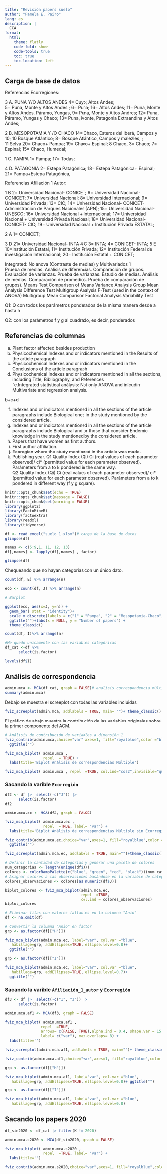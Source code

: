 ---
title: "Revisión papers suelo"
author: "Pamela E. Pairo"
lang: es
description: |
  CCA
format:
  html:
    theme: flatly
    code-fold: show
    code-tools: true
    toc: true
    toc-location: left
---

## Carga de base de datos

Referencias Ecorregiones: 

3  A.  PUNA Y/O ALTOS ANDES
4= Cuyo; Altos Andes;  
5= Puna,  Monte y Altos Andes ; 
6= Puna;  16= Altos Andes; 
11= Puna,  Monte y Altos Andes. Páramo, Yungas, 
9= Puna,  Monte y Altos Andres; 
12=  Puna, Páramo, Yungas y Chaco; 
13= Puna, Monte, Patagonia Extraandina y Altos Andes; 

2  B.   MESOPOTAMIA Y /O CHACO
14= Chaco, Esteros del Iberá, Campos y 10; 10 Bosque Atlántico; 
8= Bosque Atlántico, Campos  y malezles, ;  
11 Selva
20= Chaco+ Pampa; 
19= Chaco+ Espinal; 
8 Chaco, 
3= Chaco; 
7= Espinal; 
15= Chaco, Humedal; 

1  C.  PAMPA
1= Pampa; 17= Todas; 

4  D.   PATAGONIA
2= Estepa Patagónica; 
18= Estepa Patagónica+ Espinal; 
21= Pampa+Estepa Patagónica, 


Referencias Afiliación 1 Autor: 

1      B   2= Universidad Nacional- CONICET; 6= Universidad Nacional- CONICET; 7= Universidad Nacional; 8= Universidad Internacional; 9= Universidad Privada; 13= CIC; 14= Universidad Nacional- CONICET-Administración de Parques Nacionales (APN); 15= Universidad Nacional- UNESCO; 16= Universidad Nacional + Internacional; 17= Universidad Nacional + Universidad Privada Nacional; 18=  Universidad Nacional- CONICET- CIC; 19= Universidad Nacional + Institución Privada ESTATAL; 

2       A   1= CONICET; 

3       D   21= Universidad Nacional- INTA
4       C   3= INTA; 4= CONICET- INTA; 
5       E   10=Institución Estatal, 11=  Institución Privada; 12= Institución Federal de investigación Internacional; 20= Institución Estatal + CONICET; 

Integrated:
No anova (Contraste de medias) y Multivariados 1               
Prueba de medias.
Análisis de diferencias.
Comparación de grupos.
Evaluación de varianzas.
Prueba de varianzas.
Estudio de medias.
Análisis de medias.
Comparación de promedios.
Prueba de comparación de grupos).                                          Means Test
Comparison of Means
Variance Analysis
Group Mean Analysis
Difference Test
Multigroup Analysis
F-Test (used in the context of ANOVA)
Multigroup Mean Comparison
Factorial Analysis
Variability Test

Q1: Q con todos los parámetros ponderados de la misma manera desde a hasta h

Q2: con los parámetros  f y g al cuadrado, es decir, ponderados

## Referencias de columnas

a. Plant factor affected besides production	
b. Physicochemical Indexes and or indicators mentioned in the Results of the article paragraph	
c. Physicochemical Indexes and or indicators mentioned in the Conclusions of the article paragraph	
d. Physicochemical Indexes and or indicators mentioned in all the sections, including Title, Bibliography, and References	
"e.Integrated statistical análysis:  Not only ANOVA and inlcudin Multivariate and regression analysis.

b+c+d

f. Indexes and or indicators mentioned in all the sections of the article paragraphs include Biological ones in the study mentioned by the considered article.	
g. Indexes and or indicators mentioned in all the sections of the article paragraphs include Biological and or those that consider Endemic knowledge in the study mentioned by the considered article.
h. Papers that have women as first authors.
i. First author affiliation.
j. Ecoregion where the study mentioned in the article was made.		
k. Publishing year.
Q1 Quality Index (Qi) Ci (real values of each parameter observed)/ ci* (permitted value for each parameter observed). Parámeters from a to k pondered in the same way.	
Q2 Quality Index (Qi) Ci (real values of each parameter observed)/ ci* (permitted value for each parameter observed). Parámeters from a to k pondered in different way (f y g square).

```{r}
knitr::opts_chunk$set(echo = TRUE)
knitr::opts_chunk$set(message = FALSE)
knitr::opts_chunk$set(warning = FALSE)
library(ggplot2)
library(FactoMineR)
library(factoextra)
library(readxl)
library(tidyverse)
```



```{r}

df <- read_excel("suelo_1.xlsx")# carga de la base de datos
glimpse(df)
```
```{r}
names <- c(5:9,1, 11, 12, 13)
df[,names] <- lapply(df[,names] , factor)
```

```{r}
glimpse(df)
```
Chequeando que no hayan categorias con un único dato.

```{r}
count(df, E) %>% arrange(n)
```

```{r}
eco <- count(df, J) %>% arrange(n)
```

```{r}
# Barplot

ggplot(eco, aes(x=J, y=n)) + 
  geom_bar( stat = "identity")+
  scale_x_discrete(labels = c("1" = "Pampa", "2" = "Mesopotamia-Chaco", "3" = "Puna", "4"= "Patagonia")) +
  ggtitle("")+labs(x = NULL, y = "Number of papers") +
  theme_classic()
```

```{r}
count(df, I)%>% arrange(n)
```

```{r}
#Me quedo unicamente con las variables categóricas
df_cat <-df %>% 
      select(is.factor)
```

```{r}
levels(df$I)
```
## Análisis de correspondencia

```{r}
admin.mca <- MCA(df_cat, graph = FALSE)# analisis correspondencia múltiple
summary(admin.mca)
```
Debajo se muestra el screeplot con todas las variables incluidas

```{r}
fviz_screeplot(admin.mca, addlabels = TRUE, main= "")+ theme_classic()
```

El gráfico de abajo muestra la contribución de las variables originales sobre la primer componente del ACM.

```{r}
# Análisis de contribución de variables a dimensión 1
fviz_contrib(admin.mca,choice="var",axes=1, fill="royalblue",color ="black",ggtheme = theme_classic(), top=10)+
  ggtitle("")
```

```{r}
fviz_mca_biplot( admin.mca ,
                 repel  = TRUE) + 
  labs(title='Biplot Análisis de correspondencias Múltiple')
```
```{r}
fviz_mca_biplot( admin.mca , repel  =TRUE, col.ind="cos2",invisible="quali") + labs(title='Biplot Análisis de correspondencias Múltiple')
```


### Sacando la varible `Ecorregión`

```{r}
df2 <- df |>  select(-c("J")) |>  
      select(is.factor)
df2
```
```{r}
admin.mca.ec <- MCA(df2, graph = FALSE)
```

```{r}

fviz_mca_biplot( admin.mca.ec ,
                 repel  =TRUE, label= "var") + 
  labs(title='Biplot Análisis de correspondencias Múltiple sin Ecorregión')
```

```{r}
fviz_contrib(admin.mca.ec,choice="var",axes=1, fill="royalblue",color ="black", ggtheme = theme_classic(), top=10)+
  ggtitle("")
```

```{r}
fviz_screeplot(admin.mca.ec, addlabels = TRUE, main="")+theme_classic()
```

```{r}
# Definir la cantidad de categorías y generar una paleta de colores
num_categorias <- length(unique(df$J))
colores <- colorRampPalette(c("blue", "green", "red", "black"))(num_categorias)
# Asignar colores a las observaciones basándose en la variable de categoría
colores_observaciones <- colores[as.numeric(df$J)]

biplot_colores <- fviz_mca_biplot(admin.mca.ec, 
                                  repel  =TRUE,
                                  col.ind = colores_observaciones)
biplot_colores

```

```{r}
# Eliminar filas con valores faltantes en la columna "Anio"
df <- na.omit(df)

# Convertir la columna "Anio" en factor
grp <- as.factor(df[["H"]])

fviz_mca_biplot(admin.mca.ec, label="var", col.var ="blue",
   habillage=grp, addEllipses=TRUE, ellipse.level=0.8)+
  ggtitle("")
```

```{r}
grp <- as.factor(df[["I"]])

fviz_mca_biplot(admin.mca.ec, label="var", col.var ="blue",
   habillage=grp, addEllipses=TRUE, ellipse.level=0.7)+
  ggtitle("")
```

### Sacando la varible `Afiliación_1_autor` y `Ecorregión`

```{r}
df3 <- df |>  select(-c("I", "J")) |>  
      select(is.factor)
```

```{r}
admin.mca.af1 <- MCA(df3, graph = FALSE)
```

```{r label= "biplot final"}

fviz_mca_biplot( admin.mca.af1 ,
                repel  =TRUE,
                arrows= c(FALSE, TRUE),alpha.ind = 0.4, shape.var = 15,    
                label= c("var"), max.overlaps= 8) + 
  labs(title='')
```

```{r}
fviz_screeplot(admin.mca.af1, addlabels = TRUE, main="")+ theme_classic()
```

```{r}
fviz_contrib(admin.mca.af1,choice="var",axes=1, fill="royalblue",color ="black", top=10)+ ggtitle("")+ theme_classic()
```

```{r}

grp <- as.factor(df[["H"]])

fviz_mca_biplot(admin.mca.af1, label="var", col.var ="blue",
   habillage=grp, addEllipses=TRUE, ellipse.level=0.8)+ ggtitle("")
```

```{r}

grp <- as.factor(df[["I"]])

fviz_mca_biplot(admin.mca.af1, label="var", col.var ="blue",
   habillage=grp, addEllipses=TRUE, ellipse.level=0.8)
```

## Sacando los papers 2020

```{r}
df_sin2020 <- df_cat |> filter(K != 2020)
```

```{r}
admin.mca.s2020 <- MCA(df_sin2020, graph = FALSE)
```

```{r}

fviz_mca_biplot( admin.mca.s2020 ,
                 repel  =TRUE, label= "var") + 
  labs(title='')
```

```{r}
fviz_contrib(admin.mca.s2020,choice="var",axes=1, fill="royalblue",color ="black", top=10)+ggtitle("")+ theme_classic()
```